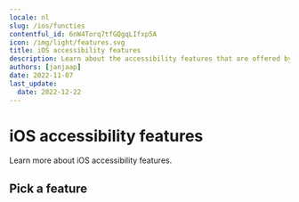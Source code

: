 ```yaml
---
locale: nl
slug: /ios/functies
contentful_id: 6nW4Torq7tfGQgqLIfxp5A
icon: /img/light/features.svg
title: iOS accessibility features
description: Learn about the accessibility features that are offered by iOS.
authors: [janjaap]
date: 2022-11-07
last_update:
  date: 2022-12-22
---
```


# iOS accessibility features

Learn more about iOS accessibility features.

## Pick a feature

<LinkList title="List of iOS accessibility features" isHighlighted={true}>
  <LinkListItem
    url="/nl/docs/ios/functies/schakelbediening"
    title="Schakelbediening voor iOS"
    label="Schakelbediening voor iOS"
    description="Dit artikel bevat verdiepende informatie over het gebruik van schakelbediening om je iOS toestel te bedienen."
    image="/img/light/switchaccess.svg"
    alt="Switch Access icon"
  />
  <LinkListItem
    url="/nl/docs/ios/functies/toetsenbordbediening"
    title="Toetsenbordbediening voor iOS"
    label="Toetsenbordbediening voor iOS"
    description="Dit artikel bevat verdiepende informatie over het bedienen van je iOS toestel met een toetsenbord."
    image="/img/light/keyboard.svg"
    alt="Keyboard Access icon"
  />
  <LinkListItem
    url="/nl/docs/ios/functies/stembediening"
    title="Voice Control: stembediening voor iOS"
    label="Voice Control: stembediening voor iOS"
    description="Dit artikel bevat verdiepende informatie over de stembediening Voice Control voor iOS."
    image="/img/light/voiceaccess.svg"
    alt="Voice Control icon"
  />
  <LinkListItem
    url="/nl/docs/ios/functies/voiceover"
    title="VoiceOver: schermlezer voor iOS"
    label="VoiceOver: schermlezer voor iOS"
    description="Dit artikel bevat verdiepende informatie over de VoiceOver schermlezer voor iOS."
    image="/img/light/screenreader.svg"
    alt="Screen Reader icon"
  />
</LinkList>

